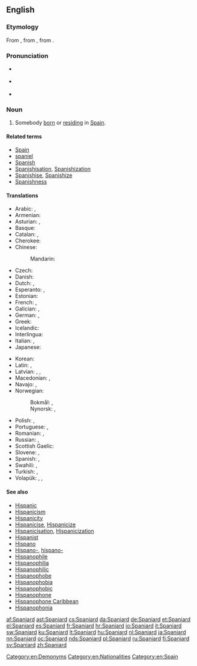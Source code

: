 ==English==

===Etymology===
From {{etyl|enm|en}} {{term|Spaignarde|lang=enm}}, from {{etyl|fro|en}} {{term|Espaignard|lang=fro}}, from {{term|Espaigne|lang=fro}}.

===Pronunciation===
* {{a|UK}} {{IPA|[ˈspæn.jəd]|lang=en}}
* {{a|US|CA}} {{IPA|[ˈspæn.jɚd]|lang=en}}
* {{audio|en-us-Spaniard.ogg|Audio (US)|lang=en}}

===Noun===
{{en-noun}}

# Somebody [[born]] or [[reside|residing]] in [[Spain]].

====Related terms====
* [[Spain]]
* [[spaniel]]
* [[Spanish]]
* [[Spanishisation]], [[Spanishization]]
* [[Spanishise]], [[Spanishize]]
* [[Spanishness]]

====Translations====
{{trans-top|somebody from Spain}}
* Arabic: {{t|ar|إسباني|m|tr='isbaaniy|sc=Arab}}, {{t+|ar|إسبانية|f|tr='isbaníyya|sc=Arab}}
* Armenian: {{t+|hy|իսպանացի|tr=ispanacʿi|sc=Armn}}
* Asturian: {{t+|ast|español|m}}, {{t+|ast|española|f}}
* Basque: {{t+|eu|espainiar}}
* Catalan: {{t+|ca|espanyol|m}}, {{t+|ca|espanyola|f}}
* Cherokee: {{t|chr|ᎠᏍᏆᏂ|tr=Asquani|sc=Cher}}
* Chinese:
*: Mandarin: {{t+|cmn|西班牙人|tr=Xībānyárén|sc=Hani}}
* Czech: {{t+|cs|Španěl|m}}
* Danish: {{t+|da|spanier}}
* Dutch: {{t+|nl|Spanjaard|m}}, {{t+|nl|Spaanse|f}}
* Esperanto: {{t|eo|hispano}}, {{t|eo|hispanino}}
* Estonian: {{t|et|hispaanlane}}
* French: {{t+|fr|Espagnol|m}}, {{t+|fr|Espagnole|f}}
* Galician: {{t+|gl|español|m}}, {{t|gl|española|f}}
* German: {{t+|de|Spanier|m}}, {{t+|de|Spanierin|f}}
* Greek: {{t+|el|Ισπανός|m}}
* Icelandic: {{t|is|Spánverji|m}}
* Interlingua: {{t+|ia|espaniol}}
* Italian: {{t+|it|spagnolo|m}}, {{t+|it|spagnola|f}}
* Japanese: {{t|ja|スペイン人|tr=Supein-jin|sc=Jpan}}
{{trans-mid}}
* Korean: {{t|ko|스페인 사람|tr=Seupein saram|sc=Kore}}
* Latin: {{t|la|Hispānus|m}}, {{t|la|Hispāna|f}}
* Latvian: {{t|lv|spānis|m}}, {{t|lv|spānietis|m}}, {{t|lv|spāniete|f}}
* Macedonian: {{t|mk|Шпанец|m|tr=Špánec}}, {{t|mk|Шпанка|f|tr=Špánka}}
* Navajo: {{t|nv|Dibé diníí dinéʼiʼ}}, {{t|nv|Naakaiiłbáhí}}
* Norwegian:
*: Bokmål: {{t+|nb|spanjol|m}}, {{t|nb|spanier|m}}
*: Nynorsk: {{t+|nn|spanjol|m}}, {{t+|nn|spaniar|m}}
* Polish: {{t+|pl|Hiszpan|m}}, {{t+|pl|Hiszpanka|f}}
* Portuguese: {{t+|pt|espanhol|m}}, {{t+|pt|espanhola|f}}
* Romanian: {{t+|ro|spaniol|m}}, {{t+|ro|spaniolă|f}}
* Russian: {{t+|ru|испанец|m|tr=ispánec|sc=Cyrl}}, {{t+|ru|испанка|f|tr=ispánka|sc=Cyrl}}
* Scottish Gaelic: {{t|gd|Spàinneach|m}}
* Slovene: {{t|sl|Špánec|m}}, {{t|sl|Špánka|f}}
* Spanish: {{t+|es|español|m}}, {{t+|es|española|f}}
* Swahili: {{t+|sw|Mhispania}}, {{t|sw|Mspanya}}
* Turkish: {{t+|tr|İspanyol}}, {{t|tr|İspanyalı}}
* Volapük: {{t+|vo|Spanyänan}}, {{t|vo|hi-Spanyänan}}, {{t|vo|ji-Spanyänan}}
{{trans-bottom}}

====See also====
* [[Hispanic]]
* [[Hispanicism]]
* [[Hispanicity]]
* [[Hispanicise]], [[Hispanicize]]
* [[Hispanicisation]], [[Hispanicization]]
* [[Hispanist]]
* [[Hispano]]
* [[Hispano-]], [[hispano-]]
* [[Hispanophile]]
* [[Hispanophilia]]
* [[Hispanophilic]]
* [[Hispanophobe]]
* [[Hispanophobia]]
* [[Hispanophobic]]
* [[Hispanophone]]
* [[Hispanophone Caribbean]]
* [[Hispanophonia]]

[[Category:en:Demonyms]]
[[Category:en:Nationalities]]
[[Category:en:Spain]]

[[af:Spaniard]]
[[ast:Spaniard]]
[[cs:Spaniard]]
[[da:Spaniard]]
[[de:Spaniard]]
[[et:Spaniard]]
[[el:Spaniard]]
[[es:Spaniard]]
[[fr:Spaniard]]
[[hr:Spaniard]]
[[io:Spaniard]]
[[it:Spaniard]]
[[sw:Spaniard]]
[[ku:Spaniard]]
[[lt:Spaniard]]
[[hu:Spaniard]]
[[nl:Spaniard]]
[[ja:Spaniard]]
[[nn:Spaniard]]
[[oc:Spaniard]]
[[nds:Spaniard]]
[[pl:Spaniard]]
[[ru:Spaniard]]
[[fi:Spaniard]]
[[sv:Spaniard]]
[[zh:Spaniard]]